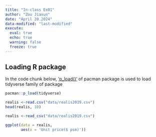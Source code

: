 ```yaml
---
title: "In-class Ex01"
author: "Zou Jiaxun"
date: "April 20.2024"
data-modified: "last-modified"
execute: 
  eval: true
  echo: true
  warning: false
  freeze: true
---
```


## Loading R package

In the code chunk below, ['p_load()']() of pacman package is used to load tidyverse family of package

```r
pacman::p_load(tidyverse)
```

```r
realis <-read.csv("data/realis2019.csv")
head(realis, 10)
```

```r
realis <-read_csv("data/realis2019.csv")
```

```r
ggplot(data = realis,
       aes(x = 'Unit price($ psm)'))
```

